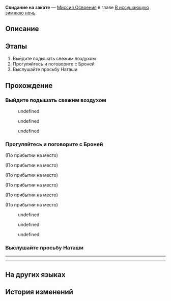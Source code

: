 {{Дополнить|Диалоги.}}
{{Миссия Инфобокс
|id              = 1010602
|Название        = 
|Изображение     = Миссия Освоения Свидание на закате.png
|Тип             = Миссия Освоения
|События         = 
|Глава           = В иссушающую зимнюю ночь
|Условия         = Завершена [[Миссия Освоения]] ''[[Свидание на закате]]''
|Персонажи       = Броня; Зеле; Наташа; Первопроходец
|СтартЛокация    = [[Ярило-VI]] — [[Дешёвая комната]]
|Локации         = Дешёвая комната
|Предыдущая      = 
|Следующая       = Прошлое накроет снежной лавиной
|Награды         = Опыт Освоения*600; Журнал приключений*3; Конденсированный эфир*1; Кредиты*8 000
}}
'''Свидание на закате''' — [[Миссия Освоения]] в главе [[В иссушающую зимнюю ночь]].

==Описание==
{{Описание|<!--официальное описание из Перекрёстка судеб-->}}

==Этапы==
# Выйдите подышать свежим воздухом
# Прогуляйтесь и поговорите с Броней
# Выслушайте просьбу Наташи

==Прохождение==
{{Дополнить}}


===Выйдите подышать свежим воздухом===
{{Описание миссии|локация=Дешёвая комната|Хотя этой ночью звук тяжёлых сапог вас не беспокоил, однако вы проснулись от странного шёпота в своём сне.<br />Вот уже несколько дней вам снится один и тот же кошмар. Это странное совпадение не даёт вам покоя.<br />Вы попробовали все возможные позы для сна, но всё равно не можете заставить себя уснуть... Почему бы вам не прогуляться?}}
{{Диалог Начало}}
<!--Unknown TalkSentence: 101024301-->
<!--Unknown TalkSentence: 101024302-->
<!--Unknown TalkSentence: 101024402-->
<!--Unknown TalkSentence: 101024403-->
<!--Unknown TalkSentence: 101024404-->
:{{Диалог|Стрелка}} undefined
:<!--Unknown TalkSentence: 101024405-->
:<!--Unknown TalkSentence: 101024406-->
:<!--Unknown TalkSentence: 101024407-->
:<!--Unknown TalkSentence: 101024408-->
:<!--Unknown TalkSentence: 101024409-->
:<!--Unknown TalkSentence: 101024410-->
:<!--Unknown TalkSentence: 101024411-->
:<!--Unknown TalkSentence: 101024412-->
:{{Диалог|Стрелка}} undefined
:<!--Unknown TalkSentence: 101024407-->
:<!--Unknown TalkSentence: 101024408-->
:<!--Unknown TalkSentence: 101024409-->
:<!--Unknown TalkSentence: 101024410-->
:<!--Unknown TalkSentence: 101024411-->
:<!--Unknown TalkSentence: 101024412-->
:{{Диалог|Стрелка}} undefined
:<!--Unknown TalkSentence: 101024409-->
:<!--Unknown TalkSentence: 101024410-->
:<!--Unknown TalkSentence: 101024411-->
:<!--Unknown TalkSentence: 101024412-->
<!--Unknown TalkSentence: 101024409-->
<!--Unknown TalkSentence: 101024410-->
<!--Unknown TalkSentence: 101024411-->
<!--Unknown TalkSentence: 101024412-->
{{Диалог Конец}}

===Прогуляйтесь и поговорите с Броней===
{{Описание миссии|локация=Камнеград|Снаружи вы обнаруживаете Броню. Видимо, она тоже не может уснуть.<br />Людей с бессонницей тянет друг к другу... Сейчас вы понимаете, что это не шутки.<br />Поговорите с Броней и узнайте, что её беспокоит.}}
{{Диалог Начало}}
;(По прибытии на место)
<!--Unknown TalkSentence: 101024801-->

;(По прибытии на место)
<!--Unknown TalkSentence: 101024801-->
;(По прибытии на место)

;(По прибытии на место)
<!--Unknown TalkSentence: 101024901-->
<!--Unknown TalkSentence: 101024902-->

;(По прибытии на место)
<!--Unknown TalkSentence: 101024903-->
<!--Unknown TalkSentence: 101024904-->

;(По прибытии на место)
:<!--4-second delay-->
<!--Unknown TalkSentence: 101024908-->
<!--Unknown TalkSentence: 101024909-->
<!--Unknown TalkSentence: 101024910-->
<!--Unknown TalkSentence: 101024501-->
<!--Unknown TalkSentence: 101024502-->
<!--Unknown TalkSentence: 101024503-->
<!--Unknown TalkSentence: 101024504-->
:{{Диалог|Стрелка}} undefined
:{{Диалог|Стрелка}} undefined
:{{Диалог|Стрелка}} undefined
{{Диалог Конец}}

===Выслушайте просьбу Наташи===
{{Описание миссии|локация=Камнеград|Как товарищи по несчастью вы решаете прогуляться вместе и внезапно обнаруживаете разговаривающих у дороги Зеле и Наташу.<br />Кажется, что у них возникли проблемы, и Наташа решила попросить вас о помощи несмотря на неодобрение Зеле. Наверное, вам лучше прислушаться к просьбе Наташи.<br />Кстати... Почему в такое позднее время никто не ложится спать?}}
{{Диалог Начало}}
----
<!--Unknown TalkSentence: 101024601-->
<!--Unknown TalkSentence: 101024602-->
<!--Unknown TalkSentence: 101024603-->
<!--Unknown TalkSentence: 101024604-->
<!--Unknown TalkSentence: 101024605-->
<!--Unknown TalkSentence: 101024606-->
<!--Unknown TalkSentence: 101024607-->
----
<!--Unknown TalkSentence: 101025001-->
<!--Unknown TalkSentence: 101025002-->
<!--Unknown TalkSentence: 101025003-->
<!--Unknown TalkSentence: 101025004-->
{{Диалог Конец}}

==На других языках==
{{На других языках
|en   = A Sunset Rendezvous
|zhs  = 相会在日落时分
|zht  = 相會在日落時分
|ja   = 夕方の逢瀬
|ko   = 해질녘의 만남
|es   = Encuentro al atardecer
|fr   = Un rendez-vous au coucher du soleil
|ru   = Свидание на закате
|th   = พบกันเมื่อยามอัสดง
|vi   = Điểm Hẹn Hoàng Hôn
|de   = Ein Rendezvous bei Sonnenuntergang
|id   = Pertemuan Matahari Terbenam
|pt   = Um Encontro ao Pôr do Sol
}}

==История изменений==
{{История изменений|2.7}}

